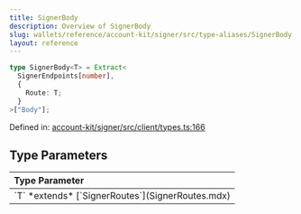 ```yaml
---
title: SignerBody
description: Overview of SignerBody
slug: wallets/reference/account-kit/signer/src/type-aliases/SignerBody
layout: reference
---
```


```ts
type SignerBody<T> = Extract<
  SignerEndpoints[number],
  {
    Route: T;
  }
>["Body"];
```

Defined in: [account-kit/signer/src/client/types.ts:166](https://github.com/alchemyplatform/aa-sdk/blob/da19afd63b0ba06a4de95b0d2d7871f64d546304/account-kit/signer/src/client/types.ts#L166)

## Type Parameters

<table>
  <thead>
    <tr>
      <th align="left">Type Parameter</th>
    </tr>
  </thead>

  <tbody>
    <tr>
      <td>
        `T` *extends* [`SignerRoutes`](SignerRoutes.mdx)
      </td>
    </tr>
  </tbody>
</table>
